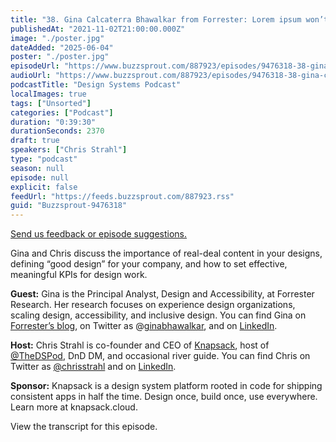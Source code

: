 ```yaml
---
title: "38. Gina Calcaterra Bhawalkar from Forrester: Lorem ipsum won’t help your design system"
publishedAt: "2021-11-02T21:00:00.000Z"
image: "./poster.jpg"
dateAdded: "2025-06-04"
poster: "./poster.jpg"
episodeUrl: "https://www.buzzsprout.com/887923/episodes/9476318-38-gina-calcaterra-bhawalkar-from-forrester-lorem-ipsum-won-t-help-your-design-system.mp3"
audioUrl: "https://www.buzzsprout.com/887923/episodes/9476318-38-gina-calcaterra-bhawalkar-from-forrester-lorem-ipsum-won-t-help-your-design-system.mp3"
podcastTitle: "Design Systems Podcast"
localImages: true
tags: ["Unsorted"]
categories: ["Podcast"]
duration: "0:39:30"
durationSeconds: 2370
draft: true
speakers: ["Chris Strahl"]
type: "podcast"
season: null
episode: null
explicit: false
feedUrl: "https://feeds.buzzsprout.com/887923.rss"
guid: "Buzzsprout-9476318"
---
```

[Send us feedback or episode suggestions.](https://www.buzzsprout.com/twilio/text_messages/887923/open_sms)

Gina and Chris discuss the importance of real-deal content in your designs, defining “good design” for your company, and how to set effective, meaningful KPIs for design work.

**Guest:** Gina is the Principal Analyst, Design and Accessibility, at Forrester Research. Her research focuses on experience design organizations, scaling design, accessibility, and inclusive design. You can find Gina on [Forrester’s blog](https://www.forrester.com/blogs/author/gina_bhawalkar/), on Twitter as @[ginabhawalkar](https://twitter.com/ginabhawalkar), and on [LinkedIn](https://www.linkedin.com/in/ginabhawalkar/).

**Host:** Chris Strahl is co-founder and CEO of [Knapsack](https://www.knapsack.cloud/), host of [@TheDSPod](https://twitter.com/thedspod), DnD DM, and occasional river guide. You can find Chris on Twitter as [@chrisstrahl](https://twitter.com/chrisstrahl) and on [LinkedIn](https://www.linkedin.com/in/chrisstrahl/).

**Sponsor:** Knapsack is a design system platform rooted in code for shipping consistent apps in half the time. Design once, build once, use everywhere. Learn more at knapsack.cloud.

View the transcript for this episode.

